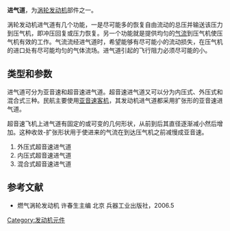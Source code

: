 '''进气道'''，为[[涡轮发动机|涡轮发动机]]部件之一。

涡轮发动机进气道有几个功能，一是尽可能多的恢复自由流动的总压并输送该压力到压气机，即冲压回复或压力恢复。另一个功能就是提供均匀的[[气流|气流]]到压气机使压气机有效的工作。气流流经进气道时，希望能够有尽可能小的流动损失，在压气机的进口处有尽可能均匀的气体流场。进气道引起的飞行阻力必须尽可能的小。

== 类型和参数 ==
进气道可分为亚音速和超音速进气道。超音速进气道又可以分为内压式、外压式和混合式三种。民航主要使用[[亚音速客机|亚音速客机]]，其发动机进气道都采用扩张形的亚音速进气道。

超音速飞机上进气道有固定的或可变的几何形状，从前到后其直径逐渐减小然后增加。这种收敛-扩张形状用于使进来的气流在到达压气机之前减慢成亚音速。
#外压式超音速进气道 
#内压式超音速进气道 
#混合式超音速进气道 

== 参考文献 ==
*燃气涡轮发动机 许春生主编 北京 兵器工业出版社，2006.5

[[Category:发动机元件|Category:发动机元件]]